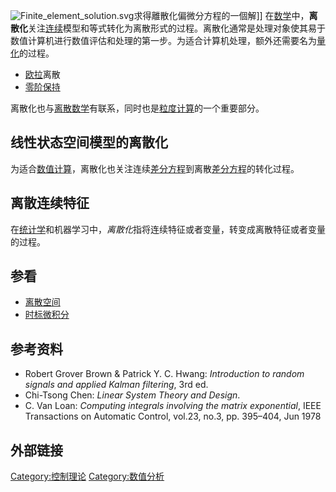 {{expand|time=2010-06-26T05:31:08+00:00}}
[[File:Finite_element_solution.svg|right]]求得離散化偏微分方程的一個解]]
在[[数学|数学]]中，'''离散化'''关注[[连续函数|连续]]模型和等式转化为离散形式的过程。离散化通常是处理对象使其易于数值计算机进行数值评估和处理的第一步。为适合计算机处理，额外还需要名为[[量化_(信号处理)|量化]]的过程。

* [[欧拉|欧拉]]离散
* [[零阶保持|零阶保持]]

离散化也与[[离散数学|离散数学]]有联系，同时也是[[粒度计算|粒度计算]]的一个重要部分。

==线性状态空间模型的离散化==
为适合[[数值分析|数值计算]]，离散化也关注连续[[差分方程|差分方程]]到离散[[差分方程|差分方程]]的转化过程。

==离散连续特征==
{{Main|离散连续特征}}
在[[统计学|统计学]]和机器学习中，''离散化''指将连续特征或者变量，转变成离散特征或者变量的过程。

==参看==
* [[离散空间|离散空间]]
* [[时标微积分|时标微积分]]

==参考资料==
<references/>
* Robert Grover Brown & Patrick Y. C. Hwang: ''Introduction to random signals and applied Kalman filtering'', 3rd ed.
* Chi-Tsong Chen: ''Linear System Theory and Design''.
* C. Van Loan: ''Computing integrals involving the matrix exponential'', IEEE Transactions on Automatic Control, vol.23, no.3, pp. 395–404, Jun 1978

==外部链接==
{{sisterlinks}}

[[Category:控制理论|Category:控制理论]]
[[Category:数值分析|Category:数值分析]]